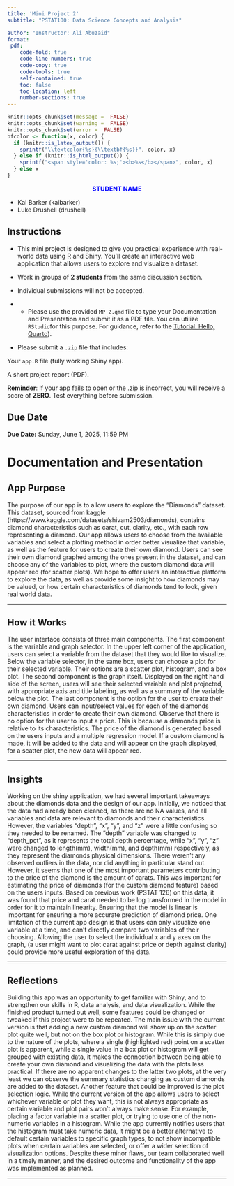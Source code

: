```yaml
---
title: 'Mini Project 2'
subtitle: "PSTAT100: Data Science Concepts and Analysis" 

author: "Instructor: Ali Abuzaid"
format: 
 pdf:
    code-fold: true
    code-line-numbers: true
    code-copy: true
    code-tools: true
    self-contained: true
    toc: false
    toc-location: left
    number-sections: true
---
```


```r
knitr::opts_chunk$set(message =  FALSE)
knitr::opts_chunk$set(warning =  FALSE)
knitr::opts_chunk$set(error =  FALSE)
bfcolor <- function(x, color) {
  if (knitr::is_latex_output()) {
    sprintf("\\textcolor{%s}{\\textbf{%s}}", color, x)
  } else if (knitr::is_html_output()) {
    sprintf("<span style='color: %s;'><b>%s</b></span>", color, x)
  } else x
}
```

:::: callout
::: {style="text-align: center"}
[**STUDENT NAME**]{style="color: blue;"}
:::

-   Kai Barker (kaibarker)
-   Luke Drushell (drushell)
::::

::: callout-tip
# Instructions

-   This mini project is designed to give you practical experience with real-world data using R and Shiny. You’ll create an interactive web application that allows users to explore and visualize a dataset.

-   Work in groups of **2 students** from the same discussion section.

-   Individual submissions will not be accepted.

-   

    -   Please use the provided `MP 2.qmd` file to type your Documentation and Presentation and submit it as a PDF file. You can utilize `RStudio`for this purpose. For guidance, refer to the [Tutorial: Hello, Quarto](https://quarto.org/docs/get-started/hello/rstudio.html)).

-   Please submit a `.zip` file that includes:

Your `app.R` file (fully working Shiny app).

A short project report (PDF).

**Reminder**: If your app fails to open or the .zip is incorrect, you will receive a score of **ZERO**. Test everything before submission.
:::

::: callout-caution
# Due Date

**Due Date:** Sunday, June 1, 2025, 11:59 PM
:::

# Documentation and Presentation

## App Purpose

The purpose of our app is to allow users to explore the "Diamonds" dataset. This dataset, sourced from kaggle (https://www.kaggle.com/datasets/shivam2503/diamonds), contains diamond characteristics such as carat, cut, clarity, etc., with each row representing a diamond. Our app allows users to choose from the available variables and select a plotting method in order better visualize that variable, as well as the feature for users to create their own diamond. Users can see their own diamond graphed among the ones present in the dataset, and can choose any of the variables to plot, where the custom diamond data will appear red (for scatter plots). We hope to offer users an interactive platform to explore the data, as well as provide some insight to how diamonds may be valued, or how certain characteristics of diamonds tend to look, given real world data. 

------------------------------------------------------------------------

## How it Works

The user interface consists of three main components. The first component is the variable and graph selector. In the upper left corner of the application, users can select a variable from the dataset that they would like to visualize. Below the variable selector, in the same box, users can choose a plot for their selected variable. Their options are a scatter plot, histogram, and a box plot. The second component is the graph itself. Displayed on the right hand side of the screen, users will see their selected variable and plot projected, with appropriate axis and title labeling, as well as a summary of the variable below the plot. The last component is the option for the user to create their own diamond. Users can input/select values for each of the diamonds characteristics in order to create their own diamond. Observe that there is no option for the user to input a price. This is because a diamonds price is relative to its characteristics. The price of the diamond is generated based on the users inputs and a multiple regression model. If a custom diamond is made, it will be added to the data and will appear on the graph displayed, for a scatter plot, the new data will appear red.

------------------------------------------------------------------------

## Insights

Working on the shiny application, we had several important takeaways about the diamonds data and the design of our app. Initially, we noticed that the data had already been cleaned, as there are no NA values, and all variables and data are relevant to diamonds and their characteristics. However, the variables "depth", "x", "y", and "z" were a little confusing so they needed to be renamed. The "depth" variable was changed to "depth_pct", as it represents the total depth percentage, while "x", "y", "z" were changed to length(mm), width(mm), and depth(mm) respectively, as they represent the diamonds physical dimensions. There weren't any observed outliers in the data, nor did anything in particular stand out. However, it seems that one of the most important parameters contributing to the price of the diamond is the amount of carats. This was important for estimating the price of diamonds (for the custom diamond feature) based on the users inputs. Based on previous work (PSTAT 126) on this data, it was found that price and carat needed to be log transformed in the model in order for it to maintain linearity. Ensuring that the model is linear is important for ensuring a more accurate prediction of diamond price. One limitation of the current app design is that users can only visualize one variable at a time, and can't directly compare two variables of their choosing. Allowing the user to select the individual x and y axes on the graph, (a user might want to plot carat against price or depth against clarity) could provide more useful exploration of the data.   


------------------------------------------------------------------------

## Reflections

Building this app was an opportunity to get familiar with Shiny, and to strengthen our skills in R, data analysis, and data visualization. While the finished product turned out well, some features could be changed or tweaked if this project were to be repeated. The main issue with the current version is that adding a new custom diamond will show up on the scatter plot quite well, but not on the box plot or histogram. While this is simply due to the nature of the plots, where a single (highlighted red) point on a scatter plot is apparent, while a single value in a box plot or histogram will get grouped with existing data, it makes the connection between being able to create your own diamond and visualizing the data with the plots less practical. If there are no apparent changes to the latter two plots, at the very least we can observe the summary statistics changing as custom diamonds are added to the dataset. Another feature that could be improved is the plot selection logic. While the current version of the app allows users to select whichever variable or plot they want, this is not always appropriate as certain variable and plot pairs won't always make sense. For example, placing a factor variable in a scatter plot, or trying to use one of the non-numeric variables in a histogram. While the app currently notifies users that the histogram must take numeric data, it might be a better alternative to default certain variables to specific graph types, to not show incompatible plots when certain variables are selected, or offer a wider selection of visualization options. Despite these minor flaws, our team collaborated well in a timely manner, and the desired outcome and functionality of the app was implemented as planned. 

------------------------------------------------------------------------
